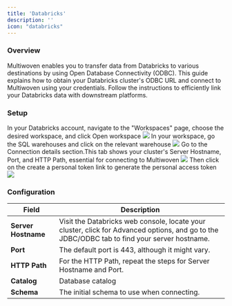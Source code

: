 ```yaml
---
title: 'Databricks'
description: ''
icon: "databricks"
---
```


### Overview 
Multiwoven enables you to transfer data from Databricks to various destinations by using Open Database Connectivity (ODBC). This guide explains how to obtain your Databricks cluster's ODBC URL and connect to Multiwoven using your credentials. Follow the instructions to efficiently link your Databricks data with downstream platforms.

### Setup 

<Steps>
  <Step title="Open workspace">
    In your Databricks account, navigate to the "Workspaces" page, choose the desired workspace, and click Open workspace
    <Frame>
        <img src="https://res.cloudinary.com/dspflukeu/image/upload/v1709668680/01-select_workspace_hsovls.jpg" />
    </Frame>
  </Step>
  <Step title="Go to warehouse">
    In your workspace, go the SQL warehouses and click on the relevant warehouse
    <Frame>
        <img src="https://res.cloudinary.com/dspflukeu/image/upload/v1709669032/02-select-warehouse_kzonnt.jpg" />
    </Frame>
  </Step>
  <Step title="Get connection details">
    Go to the Connection details section.This tab shows your cluster's Server Hostname, Port, and HTTP Path, essential for connecting to Multiwoven
    <Frame>
        <img src="https://res.cloudinary.com/dspflukeu/image/upload/v1709669111/03_yoeixj.jpg" />
    </Frame>
  </Step>
   <Step title="Create personal token">
    Then click on the create a personal token link to generate the personal access token
    <Frame>
        <img src="https://res.cloudinary.com/dspflukeu/image/upload/v1709669164/05_p6ikgb.jpg" />
    </Frame>
  </Step>
</Steps>

### Configuration 

| Field             | Description |
|-------------------|-------------|
| **Server Hostname** | Visit the Databricks web console, locate your cluster, click for Advanced options, and go to the JDBC/ODBC tab to find your server hostname. |
| **Port**            | The default port is 443, although it might vary. |
| **HTTP Path**       | For the HTTP Path, repeat the steps for Server Hostname and Port. |
| **Catalog**        | Database  catalog |
| **Schema**          | The initial schema to use when connecting. |
